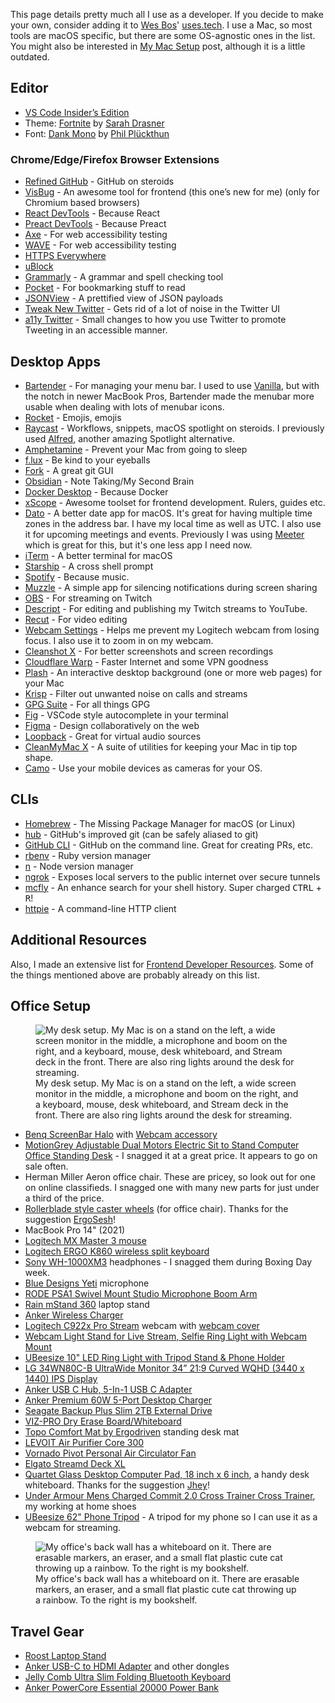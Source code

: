 This page details pretty much all I use as a developer. If you decide to make your own, consider adding it to [Wes Bos](https://twitter.com/wesbos)' [uses.tech](https://uses.tech).
I use a Mac, so most tools are macOS specific, but there are some OS-agnostic ones in the list. You might also be interested in [My Mac Setup](https://www.iamdeveloper.com/posts/my-mac-setup-2m05/) post, although it is a little outdated.

## Editor

- [VS Code Insider’s Edition](https://code.visualstudio.com/insiders/)
- Theme: [Fortnite](https://marketplace.visualstudio.com/items?itemName=sdras.fortnite-vscode-theme) by [Sarah Drasner](https://twitter.com/sarah_edo)
- Font: [Dank Mono](https://dank.sh) by [Phil Plückthun](https://twitter.com/_philpl)

### Chrome/Edge/Firefox Browser Extensions

- [Refined GitHub](https://chrome.google.com/webstore/detail/refined-github/hlepfoohegkhhmjieoechaddaejaokhf) - GitHub on steroids
- [VisBug](https://chrome.google.com/webstore/detail/visbug/cdockenadnadldjbbgcallicgledbeoc?hl=en) - An awesome tool for frontend (this one’s new for me) (only for Chromium based browsers)
- [React DevTools](https://chrome.google.com/webstore/detail/react-developer-tools/fmkadmapgofadopljbjfkapdkoienihi?hl=en) - Because React
- [Preact DevTools](https://preactjs.github.io/preact-devtools/) - Because Preact
- [Axe](https://chrome.google.com/webstore/detail/axe-web-accessibility-tes/lhdoppojpmngadmnindnejefpokejbdd) - For web accessibility testing
- [WAVE](https://wave.webaim.org/extension/) - For web accessibility testing
- [HTTPS Everywhere](https://www.eff.org/https-everywhere)
- [uBlock](https://ublock.org/)
- [Grammarly](https://grammarly.com/) - A grammar and spell checking tool
- [Pocket](https://getpocket.com/) - For bookmarking stuff to read
- [JSONView](https://chrome.google.com/webstore/detail/jsonview/chklaanhfefbnpoihckbnefhakgolnmc) - A prettified view of JSON payloads
- [Tweak New Twitter](https://github.com/insin/tweak-new-twitter/) - Gets rid of a lot of noise in the Twitter UI
- [a11y Twitter](https://github.com/nickytonline/a11y-twitter) - Small changes to how you use Twitter to promote Tweeting in an accessible manner.

## Desktop Apps

- [Bartender](https://www.macbartender.com) - For managing your menu bar. I used to use [Vanilla](https://matthewpalmer.net/vanilla/), but with the notch in newer MacBook Pros, Bartender made the menubar more usable when dealing with lots of menubar icons.
- [Rocket](https://matthewpalmer.net/rocket/) - Emojis, emojis
- [Raycast](https://raycast.com) - Workflows, snippets, macOS spotlight on steroids. I previously used [Alfred](https://www.alfredapp.com/), another amazing Spotlight alternative.
- [Amphetamine](https://apps.apple.com/us/app/amphetamine/id937984704?mt=12) - Prevent your Mac from going to sleep
- [f.lux](https://justgetflux.com/) - Be kind to your eyeballs
- [Fork](https://git-fork.com/) - A great git GUI
- [Obsidian](https://obsidian.md) - Note Taking/My Second Brain
- [Docker Desktop](https://www.docker.com/products/docker-desktop) - Because Docker
- [xScope](https://xscope.app) - Awesome toolset for frontend development. Rulers, guides etc.
- [Dato](https://sindresorhus.com/dato) - A better date app for macOS. It's great for having multiple time zones in the address bar. I have my local time as well as UTC. I also use it for upcoming meetings and events. Previously I was using [Meeter](https://trymeeter.com) which is great for this, but it's one less app I need now.
- [iTerm](https://iterm2.com/) - A better terminal for macOS
- [Starship](https://starship.rs/) - A cross shell prompt
- [Spotify](https://www.spotify.com/us/download/) - Because music.
- [Muzzle](https://muzzleapp.com/) - A simple app for silencing notifications during screen sharing
- [OBS](https://obsproject.com/download) - For streaming on Twitch
- [Descript](https://www.descript.com/) - For editing and publishing my Twitch streams to YouTube.
- [Recut](https://getrecut.com/) - For video editing
- [Webcam Settings](https://apps.apple.com/us/app/webcam-settings/id533696630) - Helps me prevent my Logitech webcam from losing focus. I also use it to zoom in on my webcam.
- [Cleanshot X](https://cleanshot.com/) - For better screenshots and screen recordings
- [Cloudflare Warp](https://blog.cloudflare.com/1111-warp-better-vpn/) - Faster Internet and some VPN goodness
- [Plash](https://apps.apple.com/us/app/plash/id1494023538) - An interactive desktop background (one or more web pages) for your Mac
- [Krisp](https://krisp.ai/) - Filter out unwanted noise on calls and streams
- [GPG Suite](https://gpgtools.org/) - For all things GPG
- [Fig](https://fig.io) - VSCode style autocomplete in your terminal
- [Figma](https://www.figma.com/) - Design collaboratively on the web
- [Loopback](https://rogueamoeba.com/loopback/) - Great for virtual audio sources
- [CleanMyMac X](https://macpaw.com/cleanmymac) - A suite of utilities for keeping your Mac in tip top shape.
- [Camo](https://reincubate.com/camo/) - Use your mobile devices as cameras for your OS.

## CLIs

- [Homebrew](https://brew.sh) - The Missing Package Manager for macOS (or Linux)
- [hub](https://github.com/github/hub) - GitHub's improved git (can be safely aliased to git)
- [GitHub CLI](https://github.com/cli/cli) - GitHub on the command line. Great for creating PRs, etc.
- [rbenv](https://github.com/rbenv/rbenv) - Ruby version manager
- [n](https://github.com/tj/n) - Node version manager
- [ngrok](https://ngrok.com/) - Exposes local servers to the public internet over secure tunnels
- [mcfly](https://github.com/cantino/mcfly) - An enhance search for your shell history. Super charged <kbd>CTRL</kbd> + <kbd>R</kbd>!
- [httpie](https://github.com/httpie/httpie) - A command-line HTTP client

## Additional Resources

Also, I made an extensive list for [Frontend Developer Resources](https://www.iamdeveloper.com/posts/frontend-developer-resources-246j/). Some of the things mentioned above are probably already on this list.

## Office Setup

<figure>
  <img
    sizes="(min-width: 30em) 28em, 100vw"
    srcset="https://res.cloudinary.com/nickytonline/image/upload/f_auto,q_70,w_256/v1654355126/my%20website/office/desk-setup_deurmi.jpg 256w,
          https://res.cloudinary.com/nickytonline/image/upload/f_auto,q_70,w_512/v1654355126/my%20website/office/desk-setup_deurmi.jpg 512w,
          https://res.cloudinary.com/nickytonline/image/upload/f_auto,q_70,w_768/v1654355126/my%20website/office/desk-setup_deurmi.jpg 768w,
          https://res.cloudinary.com/nickytonline/image/upload/f_auto,q_70,w_1024/v1654355126/my%20website/office/desk-setup_deurmi.jpg 1024w,
          https://res.cloudinary.com/nickytonline/image/upload/f_auto,q_70,w_1280/v1654355126/my%20website/office/desk-setup_deurmi.jpg 1280w"
    src="https://res.cloudinary.com/nickytonline/image/upload/f_auto,q_70,w_512/v1654355126/my%20website/office/desk-setup_deurmi.jpg"
    alt="My desk setup. My Mac is on a stand on the left, a wide screen monitor in the middle, a microphone and boom on the right, and a keyboard, mouse, desk whiteboard, and Stream deck in the front. There are also ring lights around the desk for streaming."
  />
  <figcaption>
    My desk setup. My Mac is on a stand on the left, a wide screen monitor in
    the middle, a microphone and boom on the right, and a keyboard, mouse, desk
    whiteboard, and Stream deck in the front. There are also ring lights around
    the desk for streaming.
  </figcaption>
</figure>

- [Benq ScreenBar Halo](https://pse.is/4mt8u9) with [Webcam accessory](https://www.benq.com/en-us/lighting/accessory/webcam-accessory.html)
- [MotionGrey Adjustable Dual Motors Electric Sit to Stand Computer Office Standing Desk](https://motiongrey.com/products/copy-of-motion-series-standing-desk-with-table-top?variant=39702825730141) - I snagged it at a great price. It appears to go on sale often.
- Herman Miller Aeron office chair. These are pricey, so look out for one on online classifieds. I snagged one with many new parts for just under a third of the price.
- [Rollerblade style caster wheels](https://www.amazon.ca/gp/product/B06Y4BJ66G) (for office chair). Thanks for the suggestion [ErgoSesh](https://www.ergosesh.com/)!
- MacBook Pro 14" (2021)
- [Logitech MX Master 3 mouse](https://www.logitech.com/en-ca/products/mice/mx-master-3.910-005647.html)
- [Logitech ERGO K860 wireless split keyboard](https://www.logitech.com/en-ca/products/keyboards/k860-split-ergonomic.920-009166.html)
- [Sony WH-1000XM3](https://www.sony.ca/en/electronics/headband-headphones/wh-1000xm3) headphones - I snagged them during Boxing Day week.
- [Blue Designs Yeti](https://www.bluedesigns.com/products/yeti/) microphone
- [RODE PSA1 Swivel Mount Studio Microphone Boom Arm](https://www.amazon.ca/gp/product/B001D7UYBO)
- [Rain mStand 360](https://www.raindesigninc.com/mstand360.html) laptop stand
- [Anker Wireless Charger](https://www.amazon.ca/gp/product/B07THL8PP1)
- [Logitech C922x Pro Stream](https://www.amazon.ca/gp/product/B01LXCDPPK/) webcam with [webcam cover](https://www.amazon.ca/gp/product/B0748FZX99/)
- [Webcam Light Stand for Live Stream, Selfie Ring Light with Webcam Mount](https://www.amazon.ca/gp/product/B07G379ZBH)
- [UBeesize 10" LED Ring Light with Tripod Stand & Phone Holder](https://www.amazon.ca/gp/product/B0822GQR3Z)
- [LG 34WN80C-B UltraWide Monitor 34” 21:9 Curved WQHD (3440 x 1440) IPS Display](https://www.amazon.ca/gp/product/B07YGZ7C1K)
- [Anker USB C Hub, 5-In-1 USB C Adapter](https://www.amazon.ca/gp/product/B071G83L1J)
- [Anker Premium 60W 5-Port Desktop Charger](https://www.amazon.ca/gp/product/B072K5ZJXF)
- [Seagate Backup Plus Slim 2TB External Drive](https://www.amazon.ca/gp/product/B00FRHTTIA)
- [VIZ-PRO Dry Erase Board/Whiteboard](https://www.amazon.ca/gp/product/B01461WT9S)
- [Topo Comfort Mat by Ergodriven](https://www.amazon.ca/gp/product/B00V3TO9HW/) standing desk mat
- [LEVOIT Air Purifier Core 300](https://www.amazon.ca/gp/product/B07S3D4MRJ/ref=ppx_yo_dt_b_asin_title_o08_s00?ie=UTF8&psc=1)
- [Vornado Pivot Personal Air Circulator Fan](https://www.amazon.ca/gp/product/B01NAYWFLL/)
- [Elgato Streamd Deck XL](https://www.elgato.com/en/stream-deck-xl)
- [Quartet Glass Desktop Computer Pad, 18 inch x 6 inch](https://www.amazon.ca/gp/product/B01M2DADUX), a handy desk whiteboard. Thanks for the suggestion [Jhey](https://jhey.dev)!
- [Under Armour Mens Charged Commit 2.0 Cross Trainer Cross Trainer](https://www.amazon.ca/gp/product/B07HKTJN5F/), my working at home shoes
- [UBeesize 62" Phone Tripod](https://www.amazon.ca/gp/product/B09PNDZR9L/) - A tripod for my phone so I can use it as a webcam for streaming.

<figure>
  <img
    sizes="(min-width: 30em) 28em, 100vw"
    srcset="https://res.cloudinary.com/nickytonline/image/upload/f_auto,q_70,w_256/v1654355125/my%20website/office/back-of-office_hxqm2k.jpg 256w,
          https://res.cloudinary.com/nickytonline/image/upload/f_auto,q_70,w_512/v1654355125/my%20website/office/back-of-office_hxqm2k.jpg 512w,
          https://res.cloudinary.com/nickytonline/image/upload/f_auto,q_70,w_768/v1654355125/my%20website/office/back-of-office_hxqm2k.jpg 768w,
          https://res.cloudinary.com/nickytonline/image/upload/f_auto,q_70,w_1024/v1654355125/my%20website/office/back-of-office_hxqm2k.jpg 1024w,
          https://res.cloudinary.com/nickytonline/image/upload/f_auto,q_70,w_1280/v1654355125/my%20website/office/back-of-office_hxqm2k.jpg 1280w"
    src="https://res.cloudinary.com/nickytonline/image/upload/f_auto,q_70,w_512/v1654355125/my%20website/office/back-of-office_hxqm2k.jpg"
    alt="My office's back wall has a whiteboard on it. There are erasable markers, an eraser, and a small flat plastic cute cat throwing up a rainbow. To the right is my bookshelf."
  />
  <figcaption>
    My office's back wall has a whiteboard on it. There are erasable markers, an
    eraser, and a small flat plastic cute cat throwing up a rainbow. To the
    right is my bookshelf.
  </figcaption>
</figure>

## Travel Gear

- [Roost Laptop Stand](https://www.therooststand.com/collections/roost-laptop-stand/products/roost-laptop-stand?variant=31619419570237)
- [Anker USB-C to HDMI Adapter](http://amazon.ca/gp/product/B01MYUCWOK) and other dongles
- [Jelly Comb Ultra Slim Folding Bluetooth Keyboard](https://www.amazon.ca/gp/product/B07YYTHMCG)
- [Anker PowerCore Essential 20000 Power Bank](https://www.amazon.ca/gp/product/B07S829LBX)
